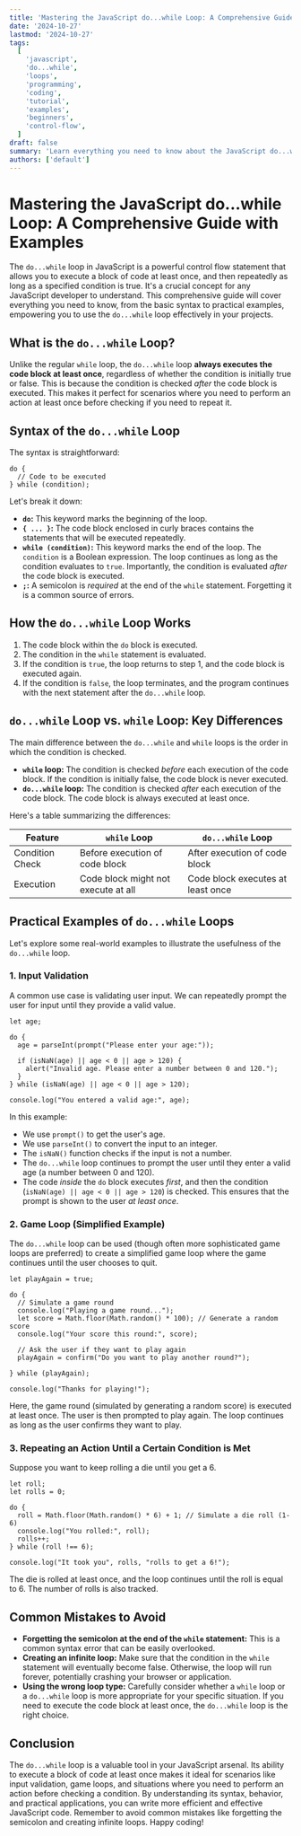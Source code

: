 ```yaml
---
title: 'Mastering the JavaScript do...while Loop: A Comprehensive Guide with Examples'
date: '2024-10-27'
lastmod: '2024-10-27'
tags:
  [
    'javascript',
    'do...while',
    'loops',
    'programming',
    'coding',
    'tutorial',
    'examples',
    'beginners',
    'control-flow',
  ]
draft: false
summary: 'Learn everything you need to know about the JavaScript do...while loop, including its syntax, usage, practical examples, and how it differs from the while loop.  Master this fundamental control flow statement for more efficient coding.'
authors: ['default']
---
```


# Mastering the JavaScript do...while Loop: A Comprehensive Guide with Examples

The `do...while` loop in JavaScript is a powerful control flow statement that allows you to execute a block of code at least once, and then repeatedly as long as a specified condition is true. It's a crucial concept for any JavaScript developer to understand. This comprehensive guide will cover everything you need to know, from the basic syntax to practical examples, empowering you to use the `do...while` loop effectively in your projects.

## What is the `do...while` Loop?

Unlike the regular `while` loop, the `do...while` loop **always executes the code block at least once**, regardless of whether the condition is initially true or false. This is because the condition is checked _after_ the code block is executed. This makes it perfect for scenarios where you need to perform an action at least once before checking if you need to repeat it.

## Syntax of the `do...while` Loop

The syntax is straightforward:

```plaintext
do {
  // Code to be executed
} while (condition);
```

Let's break it down:

- **`do`:** This keyword marks the beginning of the loop.
- **`{ ... }`:** The code block enclosed in curly braces contains the statements that will be executed repeatedly.
- **`while (condition)`:** This keyword marks the end of the loop. The `condition` is a Boolean expression. The loop continues as long as the condition evaluates to `true`. Importantly, the condition is evaluated _after_ the code block is executed.
- **`;`:** A semicolon is _required_ at the end of the `while` statement. Forgetting it is a common source of errors.

## How the `do...while` Loop Works

1.  The code block within the `do` block is executed.
2.  The condition in the `while` statement is evaluated.
3.  If the condition is `true`, the loop returns to step 1, and the code block is executed again.
4.  If the condition is `false`, the loop terminates, and the program continues with the next statement after the `do...while` loop.

## `do...while` Loop vs. `while` Loop: Key Differences

The main difference between the `do...while` and `while` loops is the order in which the condition is checked.

- **`while` loop:** The condition is checked _before_ each execution of the code block. If the condition is initially false, the code block is never executed.
- **`do...while` loop:** The condition is checked _after_ each execution of the code block. The code block is always executed at least once.

Here's a table summarizing the differences:

| Feature         | `while` Loop                        | `do...while` Loop                 |
| --------------- | ----------------------------------- | --------------------------------- |
| Condition Check | Before execution of code block      | After execution of code block     |
| Execution       | Code block might not execute at all | Code block executes at least once |

## Practical Examples of `do...while` Loops

Let's explore some real-world examples to illustrate the usefulness of the `do...while` loop.

### 1. Input Validation

A common use case is validating user input. We can repeatedly prompt the user for input until they provide a valid value.

```plaintext
let age;

do {
  age = parseInt(prompt("Please enter your age:"));

  if (isNaN(age) || age < 0 || age > 120) {
    alert("Invalid age. Please enter a number between 0 and 120.");
  }
} while (isNaN(age) || age < 0 || age > 120);

console.log("You entered a valid age:", age);
```

In this example:

- We use `prompt()` to get the user's age.
- We use `parseInt()` to convert the input to an integer.
- The `isNaN()` function checks if the input is not a number.
- The `do...while` loop continues to prompt the user until they enter a valid age (a number between 0 and 120).
- The code _inside_ the `do` block executes _first_, and then the condition (`isNaN(age) || age < 0 || age > 120`) is checked. This ensures that the prompt is shown to the user _at least once_.

### 2. Game Loop (Simplified Example)

The `do...while` loop can be used (though often more sophisticated game loops are preferred) to create a simplified game loop where the game continues until the user chooses to quit.

```plaintext
let playAgain = true;

do {
  // Simulate a game round
  console.log("Playing a game round...");
  let score = Math.floor(Math.random() * 100); // Generate a random score
  console.log("Your score this round:", score);

  // Ask the user if they want to play again
  playAgain = confirm("Do you want to play another round?");

} while (playAgain);

console.log("Thanks for playing!");
```

Here, the game round (simulated by generating a random score) is executed at least once. The user is then prompted to play again. The loop continues as long as the user confirms they want to play.

### 3. Repeating an Action Until a Certain Condition is Met

Suppose you want to keep rolling a die until you get a 6.

```plaintext
let roll;
let rolls = 0;

do {
  roll = Math.floor(Math.random() * 6) + 1; // Simulate a die roll (1-6)
  console.log("You rolled:", roll);
  rolls++;
} while (roll !== 6);

console.log("It took you", rolls, "rolls to get a 6!");
```

The die is rolled at least once, and the loop continues until the roll is equal to 6. The number of rolls is also tracked.

## Common Mistakes to Avoid

- **Forgetting the semicolon at the end of the `while` statement:** This is a common syntax error that can be easily overlooked.
- **Creating an infinite loop:** Make sure that the condition in the `while` statement will eventually become false. Otherwise, the loop will run forever, potentially crashing your browser or application.
- **Using the wrong loop type:** Carefully consider whether a `while` loop or a `do...while` loop is more appropriate for your specific situation. If you need to execute the code block at least once, the `do...while` loop is the right choice.

## Conclusion

The `do...while` loop is a valuable tool in your JavaScript arsenal. Its ability to execute a block of code at least once makes it ideal for scenarios like input validation, game loops, and situations where you need to perform an action before checking a condition. By understanding its syntax, behavior, and practical applications, you can write more efficient and effective JavaScript code. Remember to avoid common mistakes like forgetting the semicolon and creating infinite loops. Happy coding!
